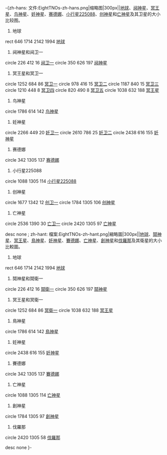 -{zh-hans:<imagemap>
文件:EightTNOs-zh-hans.png|缩略图|300px|{{{1}}}|[[地球]]、[[阋神星]]、[[冥王星]]、[[鸟神星]]、[[妊神星]]、[[小行星90377|赛德娜]]、[[小行星225088]]、[[创神星]]和[[亡神星]]及其卫星的大小比较图。
# 地球
rect 646 1714 2142 1994 [[地球]]
# 阋神星和阋卫一
circle 226 412 16 [[阋卫一]]
circle 350 626 197 [[阋神星]]
# 冥王星和冥卫一
circle 1252 684 86 [[冥卫一]]
circle 978 416 15 [[冥卫二]]
circle 1187 840 15 [[冥卫三]]
circle 1210 448 8 [[冥卫四]]
circle 820 490 8 [[冥卫五]]
circle 1038 632 188 [[冥王星]]
# 鸟神星
circle 1786 614 142 [[鸟神星]]
# 妊神星
circle 2266 449 20 [[妊卫一]]
circle 2610 786 25 [[妊卫二]]
circle 2438 616 155 [[妊神星]]
# 赛德娜
circle 342 1305 137 [[小行星90377|赛德娜]]
# 小行星225088
circle 1088 1305 114 [[小行星225088]]
# 创神星
circle 1677 1342 12 [[创卫一]]
circle 1784 1305 106 [[创神星]]
# 亡神星
circle 2536 1390 30 [[亡卫一]]
circle 2420 1305 97 [[亡神星]]

desc none
</imagemap>;
zh-hant:<imagemap>
檔案:EightTNOs-zh-hant.png|縮略圖|300px|{{{1}}}|[[地球]]、[[鬩神星]]、[[冥王星]]、[[鳥神星]]、[[妊神星]]、[[小行星90377|賽德娜]]、[[亡神星]]、[[小行星50000|創神星]]和[[小行星20000|伐羅那]]及其衛星的大小比較圖。
# 地球
rect 646 1714 2142 1994 [[地球]]
# 鬩神星和鬩衛一
circle 226 412 16 [[鬩衛一]]
circle 350 626 197 [[鬩神星]]
# 冥王星和冥衛一
circle 1252 684 86 [[冥衛一]]
circle 1038 632 188 [[冥王星]]
# 鳥神星
circle 1786 614 142 [[鳥神星]]
# 妊神星
circle 2438 616 155 [[妊神星]]
# 賽德娜
circle 342 1305 137 [[小行星90377|賽德娜]]
# 亡神星
circle 1088 1305 114 [[亡神星]]
# 創神星
circle 1784 1305 97 [[小行星50000|創神星]]
# 伐羅那
circle 2420 1305 58 [[小行星20000|伐羅那]]

desc none
</imagemap>
}-
